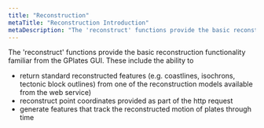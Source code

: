 ```yaml
---
title: "Reconstruction"
metaTitle: "Reconstruction Introduction"
metaDescription: "The 'reconstruct' functions provide the basic reconstruction functionality."
---
```


The 'reconstruct' functions provide the basic reconstruction functionality familiar from the GPlates GUI. 
These include the ability to 

* return standard reconstructed features (e.g. coastlines, isochrons, tectonic block outlines) from one of the reconstruction models available from the web service)
* reconstruct point coordinates provided as part of the http request
* generate features that track the reconstructed motion of plates through time
